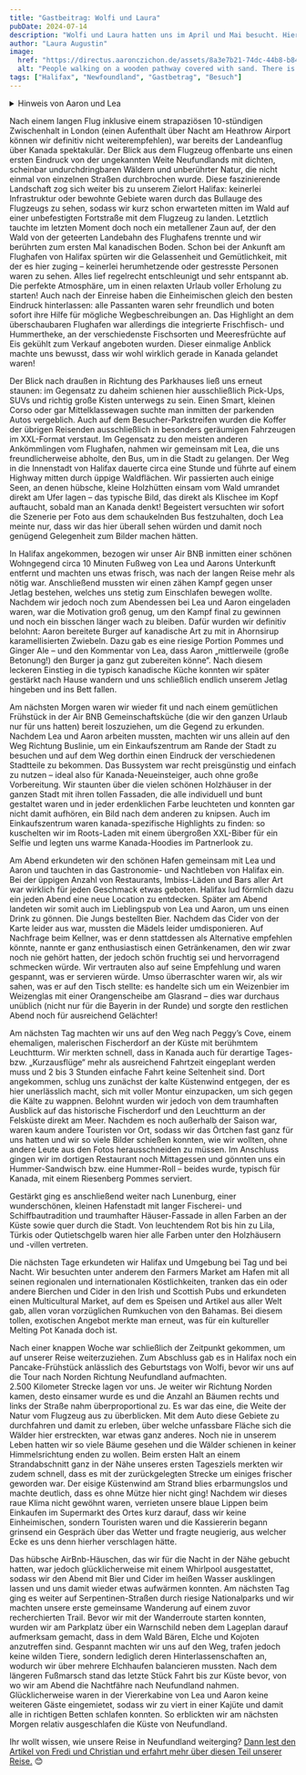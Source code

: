 ```yaml
---
title: "Gastbeitrag: Wolfi und Laura"
pubDate: 2024-07-14
description: "Wolfi und Laura hatten uns im April und Mai besucht. Hier der Gastbeitrag von Laura."
author: "Laura Augustin"
image:
  href: "https://directus.aaronczichon.de/assets/8a3e7b21-74dc-44b8-b84b-17ac265756ae.jpeg?quality=70&width=1600"
  alt: "People walking on a wooden pathway covered with sand. There is the ocean on the right side and a beach."
tags: ["Halifax", "Newfoundland", "Gastbetrag", "Besuch"]
---
```



<details>
  <summary>Hinweis von Aaron und Lea</summary>
  Zeitlicher Kontext: Wolfi und Laura hatten uns von Ende April bis Anfang Mai besucht.
</details>

Nach einem langen Flug inklusive einem strapaziösen 10-stündigen Zwischenhalt in London (einen Aufenthalt über Nacht am Heathrow Airport können wir definitiv nicht weiterempfehlen), war bereits der Landeanflug über Kanada spektakulär. Der Blick aus dem Flugzeug offenbarte uns einen ersten Eindruck von der ungekannten Weite Neufundlands mit dichten, scheinbar undurchdringbaren Wäldern und unberührter Natur, die nicht einmal von einzelnen Straßen durchbrochen wurde. Diese faszinierende Landschaft zog sich weiter bis zu unserem Zielort Halifax: keinerlei Infrastruktur oder bewohnte Gebiete waren durch das Bullauge des Flugzeugs zu sehen, sodass wir kurz schon erwarteten mitten im Wald auf einer unbefestigten Fortstraße mit dem Flugzeug zu landen. Letztlich tauchte im letzten Moment doch noch ein metallener Zaun auf, der den Wald von der geteerten Landebahn des Flughafens trennte und wir berührten zum ersten Mal kanadischen Boden. Schon bei der Ankunft am Flughafen von Halifax spürten wir die Gelassenheit und Gemütlichkeit, mit der es hier zuging – keinerlei herumhetzende oder gestresste Personen waren zu sehen. Alles lief regelrecht entschleunigt und sehr entspannt ab. Die perfekte Atmosphäre, um in einen relaxten Urlaub voller Erholung zu starten! Auch nach der Einreise haben die Einheimischen gleich den besten Eindruck hinterlassen: alle Passanten waren sehr freundlich und boten sofort ihre Hilfe für mögliche Wegbeschreibungen an. Das Highlight an dem überschaubaren Flughafen war allerdings die integrierte Frischfisch- und Hummertheke, an der verschiedenste Fischsorten und Meeresfrüchte auf Eis gekühlt zum Verkauf angeboten wurden. Dieser einmalige Anblick machte uns bewusst, dass wir wohl wirklich gerade in Kanada gelandet waren!

<DirectusImage assetId="fd294596-48d1-4f7a-9aaa-fc59988826e3.jpeg" />

Der Blick nach draußen in Richtung des Parkhauses ließ uns erneut staunen: im Gegensatz zu daheim schienen hier ausschließlich Pick-Ups, SUVs und richtig große Kisten unterwegs zu sein. Einen Smart, kleinen Corso oder gar Mittelklassewagen suchte man inmitten der parkenden Autos vergeblich. Auch auf dem Besucher-Parkstreifen wurden die Koffer der übrigen Reisenden ausschließlich in besonders geräumigen Fahrzeugen im XXL-Format verstaut. Im Gegensatz zu den meisten anderen Ankömmlingen vom Flughafen, nahmen wir gemeinsam mit Lea, die uns freundlicherweise abholte, den Bus, um in die Stadt zu gelangen. Der Weg in die Innenstadt von Halifax dauerte circa eine Stunde und führte auf einem Highway mitten durch üppige Waldflächen. Wir passierten auch einige Seen, an denen hübsche, kleine Holzhütten einsam vom Wald umrandet direkt am Ufer lagen – das typische Bild, das direkt als Klischee im Kopf auftaucht, sobald man an Kanada denkt! Begeistert versuchten wir sofort die Szenerie per Foto aus dem schaukelnden Bus festzuhalten, doch Lea meinte nur, dass wir das hier überall sehen würden und damit noch genügend Gelegenheit zum Bilder machen hätten.

In Halifax angekommen, bezogen wir unser Air BNB inmitten einer schönen Wohngegend circa 10 Minuten Fußweg von Lea und Aarons Unterkunft entfernt und machten uns etwas frisch, was nach der langen Reise mehr als nötig war. Anschließend mussten wir einen zähen Kampf gegen unser Jetlag bestehen, welches uns stetig zum Einschlafen bewegen wollte. Nachdem wir jedoch noch zum Abendessen bei Lea und Aaron eingeladen waren, war die Motivation groß genug, um den Kampf final zu gewinnen und noch ein bisschen länger wach zu bleiben. Dafür wurden wir definitiv belohnt: Aaron bereitete Burger auf kanadische Art zu mit in Ahornsirup karamellisierten Zwiebeln. Dazu gab es eine riesige Portion Pommes und Ginger Ale – und den Kommentar von Lea, dass Aaron „mittlerweile (große Betonung!) den Burger ja ganz gut zubereiten könne“. Nach diesem leckeren Einstieg in die typisch kanadische Küche konnten wir später gestärkt nach Hause wandern und uns schließlich endlich unserem Jetlag hingeben und ins Bett fallen.

Am nächsten Morgen waren wir wieder fit und nach einem gemütlichen Frühstück in der Air BNB Gemeinschaftsküche (die wir den ganzen Urlaub nur für uns hatten) bereit loszuziehen, um die Gegend zu erkunden. Nachdem Lea und Aaron arbeiten mussten, machten wir uns allein auf den Weg Richtung Buslinie, um ein Einkaufszentrum am Rande der Stadt zu besuchen und auf dem Weg dorthin einen Eindruck der verschiedenen Stadtteile zu bekommen. Das Bussystem war recht preisgünstig und einfach zu nutzen – ideal also für Kanada-Neueinsteiger, auch ohne große Vorbereitung. Wir staunten über die vielen schönen Holzhäuser in der ganzen Stadt mit ihren tollen Fassaden, die alle individuell und bunt gestaltet waren und in jeder erdenklichen Farbe leuchteten und konnten gar nicht damit aufhören, ein Bild nach dem anderen zu knipsen. Auch im Einkaufszentrum waren kanada-spezifische Highlights zu finden: so kuschelten wir im Roots-Laden mit einem übergroßen XXL-Biber für ein Selfie und legten uns warme Kanada-Hoodies im Partnerlook zu.

<DirectusImage assetId="5e672f57-7baa-47c6-9117-907f2923f3af.jpeg" />

Am Abend erkundeten wir den schönen Hafen gemeinsam mit Lea und Aaron und tauchten in das Gastronomie- und Nachtleben von Halifax ein. Bei der üppigen Anzahl von Restaurants, Imbiss-Läden und Bars aller Art war wirklich für jeden Geschmack etwas geboten. Halifax lud förmlich dazu ein jeden Abend eine neue Location zu entdecken. Später am Abend landeten wir somit auch im Lieblingspub von Lea und Aaron, um uns einen Drink zu gönnen. Die Jungs bestellten Bier. Nachdem das Cider von der Karte leider aus war, mussten die Mädels leider umdisponieren. Auf Nachfrage beim Kellner, was er denn stattdessen als Alternative empfehlen könnte, nannte er ganz enthusiastisch einen Getränkenamen, den wir zwar noch nie gehört hatten, der jedoch schön fruchtig sei und hervorragend schmecken würde. Wir vertrauten also auf seine Empfehlung und waren gespannt, was er servieren würde. Umso überraschter waren wir, als wir sahen, was er auf den Tisch stellte: es handelte sich um ein Weizenbier im Weizenglas mit einer Orangenscheibe am Glasrand – dies war durchaus unüblich (nicht nur für die Bayerin in der Runde) und sorgte den restlichen Abend noch für ausreichend Gelächter!

Am nächsten Tag machten wir uns auf den Weg nach Peggy’s Cove, einem ehemaligen, malerischen Fischerdorf an der Küste mit berühmtem Leuchtturm. Wir merkten schnell, dass in Kanada auch für derartige Tages- bzw. „Kurzausflüge“ mehr als ausreichend Fahrtzeit eingeplant werden muss und 2 bis 3 Stunden einfache Fahrt keine Seltenheit sind. Dort angekommen, schlug uns zunächst der kalte Küstenwind entgegen, der es hier unerlässlich macht, sich mit voller Montur einzupacken, um sich gegen die Kälte zu wappnen. Belohnt wurden wir jedoch von dem traumhaften Ausblick auf das historische Fischerdorf und den Leuchtturm an der Felsküste direkt am Meer. Nachdem es noch außerhalb der Saison war, waren kaum andere Touristen vor Ort, sodass wir das Örtchen fast ganz für uns hatten und wir so viele Bilder schießen konnten, wie wir wollten, ohne andere Leute aus den Fotos herausschneiden zu müssen. Im Anschluss gingen wir im dortigen Restaurant noch Mittagessen und gönnten uns ein Hummer-Sandwisch bzw. eine Hummer-Roll – beides wurde, typisch für Kanada, mit einem Riesenberg Pommes serviert.

<DirectusImage assetId="8a3e7b21-74dc-44b8-b84b-17ac265756ae.jpeg" />

Gestärkt ging es anschließend weiter nach Lunenburg, einer wunderschönen, kleinen Hafenstadt mit langer Fischerei- und Schiffbautradition und traumhafter Häuser-Fassade in allen Farben an der Küste sowie quer durch die Stadt. Von leuchtendem Rot bis hin zu Lila, Türkis oder Qutietschgelb waren hier alle Farben unter den Holzhäusern und -villen vertreten.

Die nächsten Tage erkundeten wir Halifax und Umgebung bei Tag und bei Nacht. Wir besuchten unter anderem den Farmers Market am Hafen mit all seinen regionalen und internationalen Köstlichkeiten, tranken das ein oder andere Bierchen und Cider in den Irish und Scottish Pubs und erkundeten einen Multicultural Market, auf dem es Speisen und Artikel aus aller Welt gab, allen voran vorzüglichen Rumkuchen von den Bahamas. Bei diesem tollen, exotischen Angebot merkte man erneut, was für ein kultureller Melting Pot Kanada doch ist.

Nach einer knappen Woche war schließlich der Zeitpunkt gekommen, um auf unserer Reise weiterzuziehen. Zum Abschluss gab es in Halifax noch ein Pancake-Frühstück anlässlich des Geburtstags von Wolfi, bevor wir uns auf die Tour nach Norden Richtung Neufundland aufmachten.  
2.500 Kilometer Strecke lagen vor uns. Je weiter wir Richtung Norden kamen, desto einsamer wurde es und die Anzahl an Bäumen rechts und links der Straße nahm überproportional zu. Es war das eine, die Weite der Natur vom Flugzeug aus zu überblicken. Mit dem Auto diese Gebiete zu durchfahren und damit zu erleben, über welche unfassbare Fläche sich die Wälder hier erstreckten, war etwas ganz anderes. Noch nie in unserem Leben hatten wir so viele Bäume gesehen und die Wälder schienen in keiner Himmelsrichtung enden zu wollen. Beim ersten Halt an einem Strandabschnitt ganz in der Nähe unseres ersten Tagesziels merkten wir zudem schnell, dass es mit der zurückgelegten Strecke um einiges frischer geworden war. Der eisige Küstenwind am Strand blies erbarmungslos und machte deutlich, dass es ohne Mütze hier nicht ging! Nachdem wir dieses raue Klima nicht gewöhnt waren, verrieten unsere blaue Lippen beim Einkaufen im Supermarkt des Ortes kurz darauf, dass wir keine Einheimischen, sondern Touristen waren und die Kassiererin begann grinsend ein Gespräch über das Wetter und fragte neugierig, aus welcher Ecke es uns denn hierher verschlagen hätte.

<DirectusImage assetId="33890500-6b14-418b-b869-06a282db3421.jpeg" />

Das hübsche AirBnb-Häuschen, das wir für die Nacht in der Nähe gebucht hatten, war jedoch glücklicherweise mit einem Whirlpool ausgestattet, sodass wir den Abend mit Bier und Cider im heißen Wasser ausklingen lassen und uns damit wieder etwas aufwärmen konnten. Am nächsten Tag ging es weiter auf Serpentinen-Straßen durch riesige Nationalparks und wir machten unsere erste gemeinsame Wanderung auf einem zuvor recherchierten Trail. Bevor wir mit der Wanderroute starten konnten, wurden wir am Parkplatz über ein Warnschild neben dem Lageplan darauf aufmerksam gemacht, dass in dem Wald Bären, Elche und Kojoten anzutreffen sind. Gespannt machten wir uns auf den Weg, trafen jedoch keine wilden Tiere, sondern lediglich deren Hinterlassenschaften an, wodurch wir über mehrere Elchhaufen balancieren mussten. Nach dem längeren Fußmarsch stand das letzte Stück Fahrt bis zur Küste bevor, von wo wir am Abend die Nachtfähre nach Neufundland nahmen. Glücklicherweise waren in der Viererkabine von Lea und Aaron keine weiteren Gäste eingemietet, sodass wir zu viert in einer Kajüte und damit alle in richtigen Betten schlafen konnten. So erblickten wir am nächsten Morgen relativ ausgeschlafen die Küste von Neufundland.

Ihr wollt wissen, wie unsere Reise in Neufundland weiterging? [Dann lest den Artikel von Fredi und Christian und erfahrt mehr über diesen Teil unserer Reise.](https://canada.aaronczichon.de/blog/16-guest-entry-fredi/) 😊
